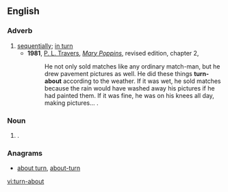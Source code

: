 ==English==

===Adverb===
{{en-adv|sg=[[turn]]-[[about]]|-}}

# [[sequentially]]; [[in turn]]
#* '''1981''', [[w:P. L. Travers|P. L. Travers]], [[w:Mary Poppins|''Mary Poppins'']], revised edition, chapter 2,
#*: He not only sold matches like any ordinary match-man, but he drew pavement pictures as well. He did these things '''turn-about''' according to the weather. If it was wet, he sold matches because the rain would have washed away his pictures if he had painted them. If it was fine, he was on his knees all day, making pictures...&nbsp;.

===Noun===
{{en-noun}}

# {{alternative spelling of|turnabout|lang=en}}.

===Anagrams===
* [[about turn#English|about turn]], [[about-turn#English|about-turn]]

[[vi:turn-about]]